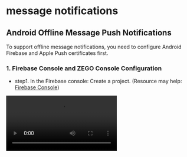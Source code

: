 # message notifications

## Android Offline Message Push Notifications

To support offline message notifications, you need to configure Android Firebase and Apple Push certificates first.

### 1. Firebase Console and ZEGO Console Configuration

- step1. In the Firebase console: Create a project. (Resource may help: [Firebase Console](https://console.firebase.google.com/))

<Video src="https://www.youtube.com/embed/HhP7rLirCA4"/>

- step2. In the [ZEGOCLOUD Admin Console](https://console.zegocloud.com/): Upload your FCM certificate

<Note title="Note">
- If you are ready with the Apple APNS certificate at this point, you can upload it together.
- iOS **need Apple Push Services certificates**, not VoIP certificates. This is different from the CallKit project.
</Note> 

<Frame auto="auto" height="auto" caption="">
  <img src="https://storage.zego.im/sdk-doc/Pics/zegocloud/console/upload_zimkit_certificate.png" />
</Frame>

- step3. In the [ZEGOCLOUD Admin Console](https://console.zegocloud.com/): create a `resourceID` for zimkit.

<Warning title="Warning">

1. You must use these options for zimkit, **APNs: Normal, FCM: Data Messages**. (Note that it's different from CallKit)
2. In the picture, `zego_message.caf` is the notification sound ringtone attached to iOS offline message push, apple only supports audio files in caf format, **you need to use your own caf file name here**. (If you don't need to customize the ringtone, you can leave the sound field empty.)
3. If you haven't configured the Android or iOS certificate at this point, the ResourceID will not include the options for that platform. as mentioned earlier, **We recommend that you also upload the Android and iOS certificate at this time together**, **then configure the resourceID for both iOS and Android together.**
> **If you haven't configured android and ios together**, when you need to configure another platform in the future, you **will need to delete and recreate the resourceID** to complete the configuration for android and ios. 

</Warning>

<Frame auto="auto" height="auto" caption="">
  <img src="https://storage.zego.im/sdk-doc/Pics/zegocloud/console/zimkit_resource_id.png"/>
</Frame>

- step4. In the Firebase console: Create an Android application and modify your project;

<Video src="https://www.youtube.com/embed/0f9Ai2uJM5o"/>

### 2. Modify the initialization code

You need to add the `notificationConfig` as follows:

<Warning title="Warning">
1. The `resourceID` here should use the `resourceID` created in the previous step in the [ZEGOCLOUD Admin Console](https://console.zegocloud.com/).
2. If you have other functions in your application that also use channelID, please use a different channelID here.
</Warning> 

```dart
void main() async {
  ...

  /// init ZIMKit
  await ZIMKit().init(
    appID: yourAppID /*input your AppID*/,
    appSign: yourAppSign /*input your AppSign*/,
    notificationConfig: ZegoZIMKitNotificationConfig(
      resourceID: yourResourceID,
      androidNotificationConfig: ZegoZIMKitAndroidNotificationConfig(
        channelID: yourChannelID,  //  'ZIM Message'
        channelName: yourChannelName,  //  'Message'
        sound: yourSoundFileName,  //  'message'
        icon: yourIconFileName,  //  'notification_icon'
      ),
    ),
  );

  ...
}
```

### 3. specify a custom notification sound and icon

1. If you need to specify a custom notification icon, you can specify the icon file name id of notification by `androidNotificationConfig.icon`, Additionally, you must place your icon file in the following path: **\$&lcub;project_root&rcub;/android/app/src/main/res/drawable/\$&lcub;icon&rcub;.png**
2. If you need to specify a custom notification sound, you can specify the sound file name id of notification by `androidNotificationConfig.sound`, Additionally, you must place your audio file in the following path: **\$&lcub;project_root&rcub;/android/app/src/main/res/raw/\$&lcub;sound&rcub;.mp3**

And the resources should be placed in the following locations:

<Frame width="auto" height="auto" caption="">
  <img src="https://storage.zego.im/sdk-doc/Pics/zegocloud/zimkit/zimkit_offline_files.jpeg" />
</Frame>

<Warning title="Warning">

If your project integrates **Call Kit** in addition to **ZIMKit**

<Accordion title="please add additional configuration:" defaultOpen="false">

When calling `ZegoUIKitPrebuiltCallInvitationService().init`, you need to add additional config for message notification.

```dart
ZegoUIKitPrebuiltCallInvitationService().init(
  appID: yourAppID /*input your AppID*/,
  appSign: yourAppSign /*input your AppSign*/,
  userID: id,
  userName: name,
  plugins: [ZegoUIKitSignalingPlugin()],
  androidNotificationConfig: ZegoCallAndroidNotificationConfig(
    /// call notification
    channelID: 'ZegoUIKit',
    channelName: 'Call Notifications',
    sound: 'call',
    icon: 'call',

    /// message notification
    messageChannelID: 'Message',
    messageChannelName: 'Message',
    messageSound: 'message',
    messageIcon: 'message',
  ),
);
```

<Frame width="auto" height="auto" caption="">
  <img src="https://storage.zego.im/sdk-doc/Pics/zegocloud/zimkit/zimkit_callkit_offline_files.jpeg" />
</Frame>

> Please refer to our [demo](https://github.com/ZEGOCLOUD/zego_inapp_chat_uikit_example_flutter/blob/master/basic_demo/lib/main.dart) for the complete code.

</Accordion>

</Warning>

### 4. Add firebase-messaging dependency

Add this line to your project's `your_project/android/app/build.gradle` file as instructed.

```
implementation 'com.google.firebase:firebase-messaging:21.1.0'
```

### 5. Configure notification permissions for your app.

Open the file `your_project/app/src/main/AndroidManifest.xml`, and add the following code:

```xml
<uses-permission android:name="android.permission.ACCESS_WIFI_STATE" />
<uses-permission android:name="android.permission.RECORD_AUDIO" />
<uses-permission android:name="android.permission.INTERNET" />
<uses-permission android:name="android.permission.ACCESS_NETWORK_STATE" />
<uses-permission android:name="android.permission.CAMERA" />
<uses-permission android:name="android.permission.BLUETOOTH" />
<uses-permission android:name="android.permission.MODIFY_AUDIO_SETTINGS" />
<uses-permission android:name="android.permission.WAKE_LOCK" />
<uses-permission android:name="android.permission.FOREGROUND_SERVICE" />
<uses-permission android:name="android.permission.WRITE_EXTERNAL_STORAGE"/>
<uses-permission android:name="android.permission.READ_EXTERNAL_STORAGE"/>
<uses-permission android:name="android.permission.USE_FULL_SCREEN_INTENT" />
<uses-permission android:name="android.permission.REQUEST_IGNORE_BATTERY_OPTIMIZATIONS" />
<uses-permission android:name="android.permission.VIBRATE"/>
<uses-permission android:name="android.permission.READ_MEDIA_VIDEOS"/>
<uses-permission android:name="android.permission.READ_MEDIA_AUDIO"/>
<uses-permission android:name="android.permission.READ_MEDIA_IMAGES"/>

<uses-permission android:name="android.permission.ACCESS_NOTIFICATION_POLICY"/>
<uses-permission android:name="android.permission.POST_NOTIFICATIONS"/>
<!--for bring app to foreground from background in Android 10 -->
<uses-permission android:name="android.permission.SYSTEM_ALERT_WINDOW" />
```

<Frame width="auto" height="auto" caption="">
  <img src="https://media-resource.spreading.io/5fa3f99cda659c8c9f2907cbb0242e6c/workspace86/android_permission.png" />
</Frame>

### 6. Guide your users to set app permissions (Android only)

Some devices require special permissions to be enabled in order for your app to automatically display in the foreground when receiving a offline message (such as Xiaomi). Therefore, you need to guide your app users to enable the necessary app permissions to make the offline message effective.

- battery settings: Unrestricted.
- notification settings: Switch all to enable.

|notification settings| battery settings|
|--|--|
|<Frame width="auto" height="auto" caption=""><img src="https://storage.zego.im/sdk-doc/Pics/zegocloud/oss/setting_notifications.gif" /></Frame>|<Frame width="auto" height="auto" caption=""><img src="https://storage.zego.im/sdk-doc/Pics/zegocloud/oss/setting_battery.gif" /></Frame>|

Here are the permissions that an app needs on Xiaomi devices for reference:

- Show on locked screen: Switch to Enable
- Display pop-up windows while running in the background: Switch to Enable
- Display pop-up window: Switch to Enable

| | | |
|--|--|--|
|<Frame width="auto" height="auto" caption=""><img src="https://media-resource.spreading.io/5fa3f99cda659c8c9f2907cbb0242e6c/workspace86/miui12_settings1.jpg" /></Frame>|<Frame width="auto" height="auto" caption=""><img src="https://media-resource.spreading.io/5fa3f99cda659c8c9f2907cbb0242e6c/workspace86/miui12_settings2.jpg" /></Frame>|<Frame width="auto" height="auto" caption=""><img src="https://media-resource.spreading.io/5fa3f99cda659c8c9f2907cbb0242e6c/workspace86/miui12_settings3.jpg" /></Frame>|

## iOS Offline Message Push Notifications

### 1. Apple Developer Center and ZEGOCLOUD Console Configuration

- step1. You need to Create a Apple Push Services Certificate, and export a .p12 file on your Mac.

  <Video src="https://www.youtube.com/embed/gVi6gN30g8E"/>

- step2. In the [ZEGOCLOUD Admin Console](https://console.zegocloud.com/): Upload your APNs certificate

  <Note title="Note">
  - iOS **need Apple Push Services certificates**, not VoIP certificates. This is different from the CallKit project.
  </Note> 

  <Frame auto="auto" height="auto" caption="">
    <img src="https://storage.zego.im/sdk-doc/Pics/zegocloud/console/upload_zimkit_certificate.png" />
  </Frame>

- step3. In the [ZEGOCLOUD Admin Console](https://console.zegocloud.com/): create a `resourceID` for zimkit.

  <Warning title="Warning">

  1. You must use these options for zimkit, **APNs: Normal, FCM: Data Messages**. (Note that it's different from CallKit)
  2. In the picture, `zego_message.caf` is the notification sound ringtone attached to iOS offline message push, apple only supports audio files in caf format, **you need to use your own caf file name here**. (If you don't need to customize the ringtone, you can leave the sound field empty.)
  3. If you haven't configured the Android or iOS certificate at this point, the ResourceID will not include the options for that platform. as mentioned earlier, **We recommend that you also upload the Android and iOS certificate at this time together**, **then configure the resourceID for both iOS and Android together.**

  > **If you haven't configured android and ios together**, when you need to configure another platform in the future, you **will need to delete and recreate the resourceID** to complete the configuration for android and ios. 

  </Warning> 

  <Frame auto="auto" height="auto" caption="">
    <img src="https://storage.zego.im/sdk-doc/Pics/zegocloud/console/zimkit_resource_id.png" />
  </Frame>

### 2. Modify the initialization code

<Accordion title="In the integration steps of Android, there is already the same step. If you haven't completed Android, please click here to view and continue." defaultOpen="false">

You can put any content in here.

You need to add the `notificationConfig` as follows:

<Warning title="Warning">
1. The `resourceID` here should use the `resourceID` created in the previous step in the [ZEGOCLOUD Admin Console](https://console.zegocloud.com/).
2. If you have other functions in your application that also use channelID, please use a different channelID here.
</Warning> 

```dart
void main() async {
  ...

  /// init ZIMKit
  await ZIMKit().init(
    appID: yourAppID /*input your AppID*/,
    appSign: yourAppSign /*input your AppSign*/,
    notificationConfig: ZegoZIMKitNotificationConfig(
      resourceID: yourResourceID,
      androidNotificationConfig: ZegoZIMKitAndroidNotificationConfig(
        channelID: yourChannelID,  //  'ZIM Message'
        channelName: yourChannelName,  //  'Message'
        sound: yourSoundFileName,  //  'message'
        icon: yourIconFileName,  //  'notification_icon'
      ),
    ),
  );

  ...
}
```

</Accordion>

### 3. Add Push Notifications configuration

Open the project with Xcode, and click the`+ Capability` on the `Signing & Capabilities` page.

<Frame width="auto" height="auto" caption="">
  <img src="https://media-resource.spreading.io/5fa3f99cda659c8c9f2907cbb0242e6c/workspace86/capabili.jpeg" />
</Frame>

And double-click on `Push Notifications` to add this feature.

<Frame width="auto" height="auto" caption="">
  <img src="https://media-resource.spreading.io/5fa3f99cda659c8c9f2907cbb0242e6c/workspace86/push.jpeg" />
</Frame>

### 4. Add the Background Modes capability.

Open the project with Xcode, and click the`+ Capability` on the `Signing & Capabilities` page again.

<Frame width="auto" height="auto" caption="">
  <img src="https://media-resource.spreading.io/5fa3f99cda659c8c9f2907cbb0242e6c/workspace86/capabili.jpeg" />
</Frame>

And double-click on `Background Modes` in the pop-up window. This will allow you to see the `Background Modes` configuration in the `Signing & Capabilities`. 

<Frame width="auto" height="auto" caption="">
  <img src="https://storage.zego.im/sdk-doc/Pics/zegocloud/zimkit/capability_background.png" />
</Frame>

### 5. Check and Make sure the following features are enabled

<Frame width="auto" height="auto" caption="">
  <img src="https://storage.zego.im/sdk-doc/Pics/zegocloud/zimkit/zimkit_ios_xcodepush.png" />
</Frame>

### 6. Import the PushKit libraries.

<Frame width="auto" height="auto" caption="">
  <img src="https://storage.zego.im/sdk-doc/Pics/zegocloud/zimkit/zimkit_ios_pushkit.png" />
</Frame>

### 7. Configure offline messages notification sound

In the previous steps, when configuring the resourceID, we also set up the notification sound for iOS. I believe you have completed this step. The sound file we use in our documentation is `zego_message.caf`.

Now, we need to import the notification sound file into the Xcode project.

<Frame width="auto" height="auto" caption="">
  <img src="https://storage.zego.im/sdk-doc/Pics/zegocloud/zimkit/zimkit_ios_add_files_to_runner.png" />
</Frame>

And the resources should be placed in the following locations:

<Frame width="auto" height="auto" caption="">
  <img src="https://storage.zego.im/sdk-doc/Pics/zegocloud/zimkit/zimkit_ios_zego_message_caf.png" />
</Frame>

## Online Message Notifications

Online notification is much simpler. In general,

1. Integrate `flutter_local_notifications` to display any desired notifications.

```bash
flutter pub add flutter_local_notifications
```

2. Listen for new messages using `ZIMKit().getOnMessageReceivedNotifier()`, and display a notification when a new message is received.

```dart
ZIMKit().getOnMessageReceivedNotifier().addListener(_onMessageArrived);
```

3. Control app page navigation by handling the click callback of the notification.

```dart
static void onNotificationTappedBackground(NotificationResponse response) {
  //...
  try {
    final Map payload = jsonDecode(response.payload!);
    navigatorKey.currentState?.push(
      MaterialPageRoute(
        builder: (context) {
          return demoMessageListPageID(
            navigatorKey.currentContext!,
            id: payload['id'],
            type: ZIMConversationType.values[payload['typeIndex']],
          );
        },
      ),
    );
  } catch (e) {
    // ...
  }
}
```

All of these functionalities are already provided in the [demo](https://github.com/ZEGOCLOUD/zego_inapp_chat_uikit_example_flutter). You can refer to the specific implementation in the [demo](https://github.com/ZEGOCLOUD/zego_inapp_chat_uikit_example_flutter).
